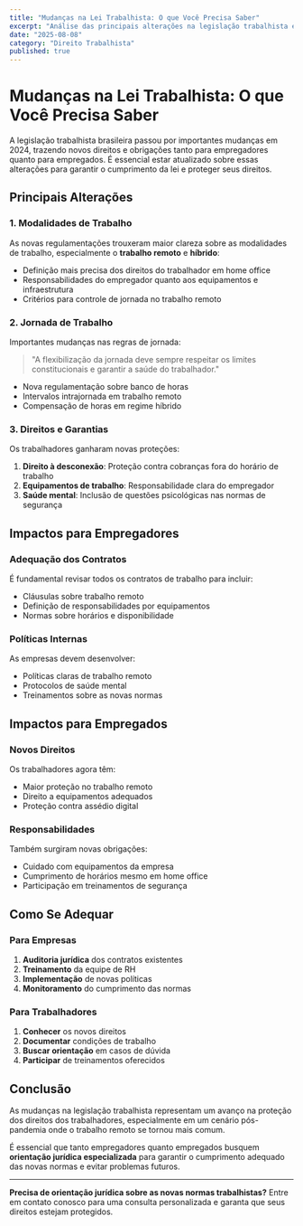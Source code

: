 ```yaml
---
title: "Mudanças na Lei Trabalhista: O que Você Precisa Saber"
excerpt: "Análise das principais alterações na legislação trabalhista e seus impactos para empregadores e empregados."
date: "2025-08-08"
category: "Direito Trabalhista"
published: true
---
```


# Mudanças na Lei Trabalhista: O que Você Precisa Saber

A legislação trabalhista brasileira passou por importantes mudanças em 2024, trazendo novos direitos e obrigações tanto para empregadores quanto para empregados. É essencial estar atualizado sobre essas alterações para garantir o cumprimento da lei e proteger seus direitos.

## Principais Alterações

### 1. Modalidades de Trabalho

As novas regulamentações trouxeram maior clareza sobre as modalidades de trabalho, especialmente o **trabalho remoto** e **híbrido**:

- Definição mais precisa dos direitos do trabalhador em home office
- Responsabilidades do empregador quanto aos equipamentos e infraestrutura
- Critérios para controle de jornada no trabalho remoto

### 2. Jornada de Trabalho

Importantes mudanças nas regras de jornada:

> "A flexibilização da jornada deve sempre respeitar os limites constitucionais e garantir a saúde do trabalhador."

- Nova regulamentação sobre banco de horas
- Intervalos intrajornada em trabalho remoto
- Compensação de horas em regime híbrido

### 3. Direitos e Garantias

Os trabalhadores ganharam novas proteções:

1. **Direito à desconexão**: Proteção contra cobranças fora do horário de trabalho
2. **Equipamentos de trabalho**: Responsabilidade clara do empregador
3. **Saúde mental**: Inclusão de questões psicológicas nas normas de segurança

## Impactos para Empregadores

### Adequação dos Contratos

É fundamental revisar todos os contratos de trabalho para incluir:

- Cláusulas sobre trabalho remoto
- Definição de responsabilidades por equipamentos
- Normas sobre horários e disponibilidade

### Políticas Internas

As empresas devem desenvolver:

- Políticas claras de trabalho remoto
- Protocolos de saúde mental
- Treinamentos sobre as novas normas

## Impactos para Empregados

### Novos Direitos

Os trabalhadores agora têm:

- Maior proteção no trabalho remoto
- Direito a equipamentos adequados
- Proteção contra assédio digital

### Responsabilidades

Também surgiram novas obrigações:

- Cuidado com equipamentos da empresa
- Cumprimento de horários mesmo em home office
- Participação em treinamentos de segurança

## Como Se Adequar

### Para Empresas

1. **Auditoria jurídica** dos contratos existentes
2. **Treinamento** da equipe de RH
3. **Implementação** de novas políticas
4. **Monitoramento** do cumprimento das normas

### Para Trabalhadores

1. **Conhecer** os novos direitos
2. **Documentar** condições de trabalho
3. **Buscar orientação** em casos de dúvida
4. **Participar** de treinamentos oferecidos

## Conclusão

As mudanças na legislação trabalhista representam um avanço na proteção dos direitos dos trabalhadores, especialmente em um cenário pós-pandemia onde o trabalho remoto se tornou mais comum.

É essencial que tanto empregadores quanto empregados busquem **orientação jurídica especializada** para garantir o cumprimento adequado das novas normas e evitar problemas futuros.

---

**Precisa de orientação jurídica sobre as novas normas trabalhistas?** Entre em contato conosco para uma consulta personalizada e garanta que seus direitos estejam protegidos.